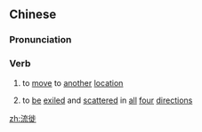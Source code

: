 ==Chinese==
{{zh-forms}}

===Pronunciation===
{{zh-pron
|m=liúxǐ
|cat=v
}}

===Verb===
{{zh-verb}}

# {{lb|zh|archaic}} to [[move]] to [[another]] [[location]]
# {{lb|zh|archaic}} to [[be]] [[exiled]] and [[scattered]] in [[all]] [[four]] [[direction]]s

[[zh:流徙]]